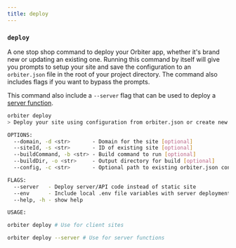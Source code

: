 ```yaml
---
title: deploy
---
```


### `deploy`

A one stop shop command to deploy your Orbiter app, whether it's brand new or updating an existing one. Running this command by itself will give you prompts to setup your site and save the configuration to an `orbiter.json` file in the root of your project directory. The command also includes flags if you want to bypass the prompts.

This command also include a `--server` flag that can be used to deploy a [server function](/functions).

```bash [terminal]
orbiter deploy
> Deploy your site using configuration from orbiter.json or create new deployment

OPTIONS:
  --domain, -d <str>       - Domain for the site [optional]
  --siteId, -s <str>       - ID of existing site [optional]
  --buildCommand, -b <str> - Build command to run [optional]
  --buildDir, -o <str>     - Output directory for build [optional]
  --config, -c <str>       - Optional path to existing orbiter.json config file [optional]

FLAGS:
  --server   - Deploy server/API code instead of static site
  --env      - Include local .env file variables with server deployment
  --help, -h - show help

USAGE:

orbiter deploy # Use for client sites

orbiter deploy --server # Use for server functions
```
